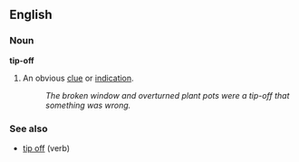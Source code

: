 ==English==
===Noun===
'''tip-off'''
#{{idiom}} An obvious [[clue]] or [[indication]].
#:''The broken window and overturned plant pots were a tip-off that something was wrong.''

===See also===
*[[tip off]] (verb)